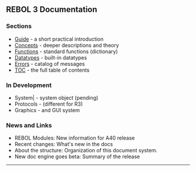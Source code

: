 ==REBOL 3 Documentation==

===Sections===

* [[PreliminaryRebol30ManualGuide|Guide]] - a short practical introduction
* [[PreliminaryRebol30ManualConcepts|Concepts]] - deeper descriptions and theory
* [[PreliminaryRebol30ManualFunctions|Functions]] - standard functions (dictionary)
* [[PreliminaryRebol30ManualDataTypes|Datatypes]] - built-in datatypes
* [[PreliminaryRebol30ManualErrors|Errors]] - catalog of messages
* [[PreliminaryRebol30ManualToc|TOC]] - the full table of contents

===In Development===

* System| - system object (pending)
* Protocols - (different for R3)
* Graphics - and GUI system

===News and Links===

* REBOL Modules:      New information for A40 release
* Recent changes:      What's new in the docs
* About the structure:      Organization of this document system.
* New doc engine goes beta:      Summary of the release

----